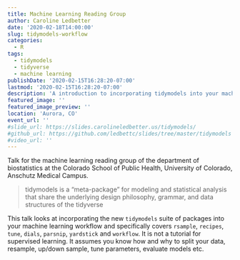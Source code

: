 ```yaml
---
title: Machine Learning Reading Group
author: Caroline Ledbetter
date: '2020-02-18T14:00:00'
slug: tidymodels-workflow
categories:
  - R
tags:
  - tidymodels
  - tidyverse
  - machine learning
publishDate: '2020-02-15T16:28:20-07:00'
lastmod: '2020-02-15T16:28:20-07:00'
description: 'A introduction to incorporating tidymodels into your machine learning workflow'
featured_image: ''
featured_image_preview: ''
location: 'Aurora, CO'
event_url: ''
#slide_url: https://slides.carolineledbetter.us/tidymodels/
#github_url: https://github.com/ledbettc/slides/tree/master/tidymodels
#video_url: ''
---
```

Talk for the machine learning reading group of the department of biostatistics
at the Colorado School of Public Health, University of Colorado, Anschutz
Medical Campus.  

>tidymodels is a "meta-package" for modeling and statistical analysis
>that share the underlying design philosophy, grammar, and data structures
>of the tidyverse

This talk looks at incorporating the new `tidymodels` suite of packages 
into your machine learning workflow and specifically covers 
`rsample`, `recipes`, 
`tune`, `dials`, `parsnip`, `yardstick` and `workflow`. 
It is not a tutorial for supervised learning. 
It assumes you know how and why to split your data, resample, up/down sample, 
tune parameters, evaluate models etc.
